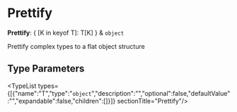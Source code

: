 
# Prettify

 **Prettify**: &#123; [K in keyof T]: T[K] &#125; & `object`

Prettify complex types to a flat object structure

## Type Parameters

<TypeList types={[{"name":"T","type":"`object`","description":"","optional":false,"defaultValue":"","expandable":false,"children":[]}]}  sectionTitle="Prettify"/>
